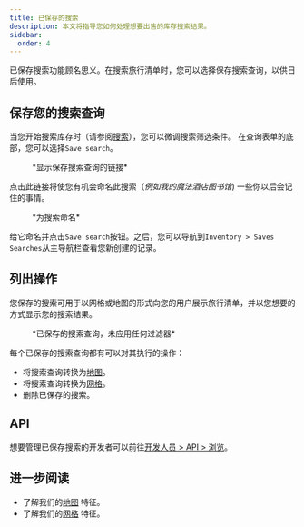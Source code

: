 ```yaml
---
title: 已保存的搜索
description: 本文将指导您如何处理想要出售的库存搜索结果。
sidebar:
  order: 4
---
```


已保存搜索功能顾名思义。在搜索旅行清单时，您可以选择保存搜索查询，以供日后使用。

## 保存您的搜索查询

当您开始搜索库存时（请参阅[搜索](/studio/search)），您可以微调搜索筛选条件。
在查询表单的底部，您可以选择`Save search`。

<figure>
  <CloudinaryImage width="350" height="329" resize="scale" quality="best" alt="保存搜索" src="academy/save-search" errorImage="noimage_opaque_nyrtl0.png" />

  <figcaption>*显示保存搜索查询的链接*</figcaption>
</figure>


点击此链接将使您有机会命名此搜索（*例如我的魔法酒店图书馆*) 一些你以后会记住的事情。

<figure>
  <CloudinaryImage width="350" height="329" resize="scale" quality="best" alt="为搜索命名" src="academy/name-save-search" errorImage="noimage_opaque_nyrtl0.png" />

  <figcaption>*为搜索命名*</figcaption>
</figure>


给它命名并点击`Save search`按钮。之后，您可以导航到`Inventory > Saves Searches`从主导航栏查看您新创建的记录。

## 列出操作

您保存的搜索可用于以网格或地图的形式向您的用户展示旅行清单，并以您想要的方式显示您的搜索结果。

<figure>
  <CloudinaryImage width="700" height="939" resize="scale" quality="best" alt="已保存的搜索操作" src="academy/saved-search-actions" errorImage="noimage_opaque_nyrtl0.png" />

  <figcaption>*已保存的搜索查询，未应用任何过滤器*</figcaption>
</figure>


每个已保存的搜索查询都有可以对其执行的操作：

* 将搜索查询转换为[地图](/studio/maps)。
* 将搜索查询转换为[网格](/studio/grids)。
* 删除已保存的搜索。

## API

想要管理已保存搜索的开发者可以前往[开发人员 > API > 浏览](/developers/apis/#browse-api)。

## 进一步阅读

* 了解我们的[地图](/studio/maps) 特征。
* 了解我们的[网格](/studio/grids) 特征。

